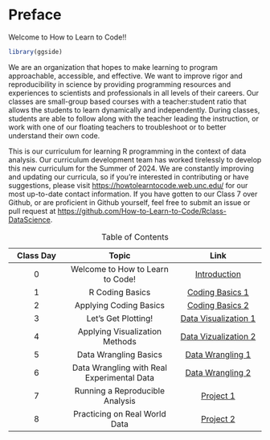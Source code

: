 # Preface {.unnumbered}

Welcome to How to Learn to Code!!

```r

library(ggside)
```

We are an organization that hopes to make learning to program approachable, accessible, and effective. We want to improve rigor and reproducibility in science by providing programming resources and experiences to scientists and professionals in all levels of their careers. Our classes are small-group based courses with a teacher:student ratio that allows the students to learn dynamically and independently. During classes, students are able to follow along with the teacher leading the instruction, or work with one of our floating teachers to troubleshoot or to better understand their own code.

This is our curriculum for learning R programming in the context of data analysis. Our curriculum development team has worked tirelessly to develop this new curriculum for the Summer of 2024. We are constantly improving and updating our curricula, so if you're interested in contributing or have suggestions, please visit <https://howtolearntocode.web.unc.edu/> for our most up-to-date contact information. If you have gotten to our Class 7 over Github, or are proficient in Github yourself, feel free to submit an issue or pull request at <https://github.com/How-to-Learn-to-Code/Rclass-DataScience>.

| Class Day |                   Topic                    |                Link                |
|:--------------:|:-----------------------------:|:-----------------------:|
|     0     |      Welcome to How to Learn to Code!      |     [Introduction](class0.qmd)     |
|     1     |              R Coding Basics               |   [Coding Basics 1](class1.qmd)    |
|     2     |           Applying Coding Basics           |   [Coding Basics 2](class2.qmd)    |
|     3     |            Let's Get Plotting!             | [Data Visualization 1](class3.qmd) |
|     4     |       Applying Visualization Methods       | [Data Vizualization 2](class4.qmd) |
|     5     |           Data Wrangling Basics            |   [Data Wrangling 1](class5.qmd)   |
|     6     | Data Wrangling with Real Experimental Data |   [Data Wrangling 2](class6.qmd)   |
|     7     |      Running a Reproducible Analysis       |      [Project 1](class7.qmd)       |
|     8     |       Practicing on Real World Data        |      [Project 2](class8.qmd)       |

: Table of Contents
